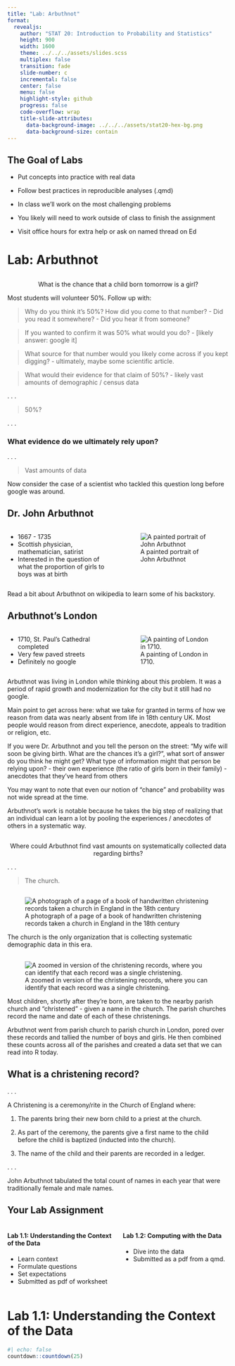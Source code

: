```yaml
---
title: "Lab: Arbuthnot"
format:
  revealjs:
    author: "STAT 20: Introduction to Probability and Statistics"
    height: 900
    width: 1600
    theme: ../../../assets/slides.scss
    multiplex: false
    transition: fade
    slide-number: c
    incremental: false
    center: false
    menu: false
    highlight-style: github
    progress: false
    code-overflow: wrap
    title-slide-attributes:
      data-background-image: ../../../assets/stat20-hex-bg.png
      data-background-size: contain
---
```


## The Goal of Labs

:::incremental
- Put concepts into practice with real data

- Follow best practices in reproducible analyses (.qmd)

- In class we'll work on the most challenging problems

- You likely will need to work outside of class to finish the assignment

- Visit office hours for extra help or ask on named thread on Ed
:::

# Lab: Arbuthnot

##

:::{.bigadage style="text-align: center"}
What is the chance that a child born tomorrow is a girl?
:::

:::{.notes}
Most students will volunteer 50\%. Follow up with:

> Why do you think it's 50\%? How did you come to that number?
- Did you read it somewhere? 
- Did you hear it from someone? 

> If you wanted to confirm it was 50% what would you do?
- [likely answer: google it]

> What source for that number would you likely come across if you kept digging?
- ultimately, maybe some scientific article.

> What would their evidence for that claim of 50\%?
- likely vast amounts of demographic / census data
:::

. . .

> 50%?

. . .

### What evidence do we ultimately rely upon?

. . .

> Vast amounts of data

:::{.notes}
Now consider the case of a scientist who tackled this question long before google was around.
:::


## Dr. John Arbuthnot

:::: {.columns}

::: {.column width="50%"}
- 1667 - 1735
- Scottish physician, mathematician, satirist
- Interested in the question of what the proportion of girls to boys was at birth
:::

::: {.column width="50%"}
![A painted portrait of John Arbuthnot](images/arbuthnot-portrait.png)
:::

::::

<!-- Credit: Godfrey Kneller, Public domain, via Wikimedia Commons -->

:::{.notes}
Read a bit about Arbuthnot on wikipedia to learn some of his backstory.
:::


## Arbuthnot's London

:::: {.columns}

::: {.column width="50%"}
- 1710, St. Paul's Cathedral completed
- Very few paved streets
- Definitely no google
:::

::: {.column width="50%"}
![A painting of London in 1710.](images/thames.png)

:::

::::

<!-- credit: Giovanni Antonio Canal, il Canaletto - The River Thames with St. Paul's Cathedral on Lord Mayor's Day, detail, 1746-47 -->

:::{.notes}
Arbuthnot was living in London while thinking about this problem. It was a period of rapid growth and modernization for the city but it still had no google.

Main point to get across here: what we take for granted in terms of how we reason from data was nearly absent from life in 18th century UK. Most people would reason from direct experience, anecdote, appeals to tradition or religion, etc.

If you were Dr. Arbuthnot and you tell the person on the street: "My wife will soon be giving birth. What are the chances it's a girl?", what sort of answer do you think he might get? What type of information might that person be relying upon?
- their own experience (the ratio of girls born in their family)
- anecdotes that they've heard from others

You may want to note that even our notion of "chance" and probability was not wide spread at the time.

Arbuthnot's work is notable because he takes the big step of realizing that an individual can learn a lot by pooling the experiences / anecdotes of others in a systematic way.
:::


##

:::{.bigadage style="text-align: center"}
Where could Arbuthnot find vast amounts on systematically collected data regarding births?
:::

. . .

> The church.

##

![A photograph of a page of a book of handwritten christening records taken a church in England in the 18th century](images/christenings.png)

:::{.notes}
The church is the only organization that is collecting systematic demographic data in this era.
:::


##

![A zoomed in version of the christening records, where you can identify that each record was a single christening.](images/christenings-zoom.png)


:::{.notes}
Most children, shortly after they're born, are taken to the nearby parish church and "christened" - given a name in the church. The parish churches record the name and date of each of these christenings.

Arbuthnot went from parish church to parish church in London, pored over these records and tallied the number of boys and girls. He then combined these counts across all of the parishes and created a data set that we can read into R today.
:::


## What is a christening record?

. . .

A Christening is a ceremony/rite in the Church of England where:

1. The parents bring their new born child to a priest at the church.

2. As part of the ceremony, the parents give a first name to the child before the child is baptized (inducted into the church).

3. The name of the child and their parents are recorded in a ledger.

. . .

John Arbuthnot tabulated the total count of names in each year that were traditionally female and male names.


## Your Lab Assignment

::::columns
:::{.column width=50%}
#### Lab 1.1: Understanding the Context of the Data

- Learn context
- Formulate questions
- Set expectations
- Submitted as pdf of worksheet

:::

:::{.column width=50% .fragment}
#### Lab 1.2: Computing with the Data

- Dive into the data
- Submitted as a pdf from a qmd.
:::
::::

# Lab 1.1: Understanding the Context of the Data

```r
#| echo: false
countdown::countdown(25)
```

